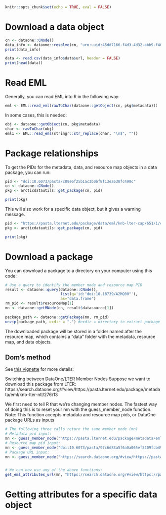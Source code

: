 ```r
knitr::opts_chunk$set(echo = TRUE, eval = FALSE)
```

# Download a data object

```r
cn <- dataone::CNode()
data_info <- dataone::resolve(cn, "urn:uuid:45dd7166-f4d3-4d32-abb9-f402af6fb237")
print(data_info)

data <- read.csv(data_info$data$url, header = FALSE)
print(head(data))
```

# Read EML

Generally, you can read EML into R in the following way:

```r
eml <- EML::read_eml(rawToChar(dataone::getObject(cn, pkg$metadata)))
```

In some cases, this is needed:

```r
obj <- dataone::getObject(cn, pkg$metadata)
char <- rawToChar(obj)
eml1 <- EML::read_eml(stringr::str_replace(char, "\n$", ""))
```

# Package relationships

To get the PIDs for the metadata, data, and resource map objects in a data package, you can run:

```r
pid <- "doi:10.6073/pasta/c89e6f25b1ac3b0bf8f13ea538fc490c"
cn <- dataone::CNode()
pkg <- arcticdatautils::get_package(cn, pid)

print(pkg)
```

This will also work for a specific data object, but it gives a warning message.

```r
pid <- "https://pasta.lternet.edu/package/data/eml/knb-lter-cap/651/1/c36ce118a59ed1508f963ea3ab5453b2"
pkg <- arcticdatautils::get_package(cn, pid)

print(pkg)
```

# Download a package

You can download a package to a directory on your computer using this code:

```r
# Use a query to identify the member node and resource map PID
result <- dataone::query(dataone::CNode(), 
                         list(q='id:"doi:10.18739/A2MQ00"'), 
                         as="data.frame")
rm_pid <- result$resourceMap[1]
mn <- dataone::getMNode(cn, result$datasource[1])
  
package_path <- dataone::getPackage(mn, rm_pid)
unzip(package_path, exdir = ".") #exdir = directory to extract package to
```

The downloaded package will be stored in a folder named after the resource map, which contains a "data" folder with the metadata, resource map, and data objects.

## Dom's method

See [this vignette](https://github.com/NCEAS/datamgmt/blob/master/vignettes/download_ADC_packages.Rmd) for more details:

Switching between DataOne/LTER Member Nodes 
Suppose we want to download this package from LTER: https://search.dataone.org/#view/https://pasta.lternet.edu/package/metadata/eml/knb-lter-ntl/276/13

We first need to tell R that we're changing member nodes. The fastest way of doing this is to reset your mn with the guess_member_node function. Note: This function accepts metadata and resource map pids, or DataOne package URLs as inputs

```r
# The following three calls return the same member node (mn)
# Metadata pid input: 
mn <- guess_member_node("https://pasta.lternet.edu/package/metadata/eml/knb-lter-ntl/276/13")
# Resource map pid input: 
mn <- guess_member_node("doi:10.6073/pasta/97c6d83a5f6a0a065ef3209fcb491b6e")
# Package URL input: 
mn <- guess_member_node("https://search.dataone.org/#view/https://pasta.lternet.edu/package/metadata/eml/knb-lter-ntl/276/13")


# We can now use any of the above functions:
get_eml_attributes_url(mn, "https://search.dataone.org/#view/https://pasta.lternet.edu/package/metadata/eml/knb-lter-ntl/276/13")
```



# Getting attributes for a specific data object


